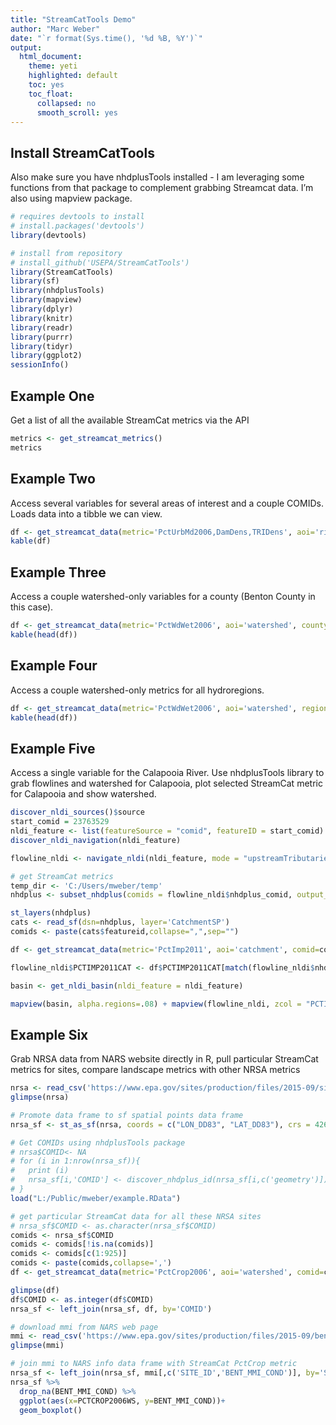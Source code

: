 ```yaml
---
title: "StreamCatTools Demo"
author: "Marc Weber"
date: "`r format(Sys.time(), '%d %B, %Y')`"
output: 
  html_document:
    theme: yeti
    highlighted: default 
    toc: yes
    toc_float:
      collapsed: no
      smooth_scroll: yes
---
```


## Install StreamCatTools
Also make sure you have nhdplusTools installed - I am leveraging some functions from that package to complement grabbing Streamcat data.  I'm also using mapview package.
```r
# requires devtools to install
# install.packages('devtools')
library(devtools)

# install from repository
# install_github('USEPA/StreamCatTools')
library(StreamCatTools)
library(sf)
library(nhdplusTools)
library(mapview)
library(dplyr)
library(knitr)
library(readr)
library(purrr)
library(tidyr)
library(ggplot2)
sessionInfo()
```

## Example One
Get a list of all the available StreamCat metrics via the API
```r
metrics <- get_streamcat_metrics()
metrics
```

## Example Two
Access several variables for several areas of interest and a couple COMIDs.  Loads data into a tibble we can view.
```r
df <- get_streamcat_data(metric='PctUrbMd2006,DamDens,TRIDens', aoi='riparian_catchment,catchment,watershed', comid='179,1337,1337420')
kable(df)
```

## Example Three
Access a couple watershed-only variables for a county (Benton County in this case). 
```r
df <- get_streamcat_data(metric='PctWdWet2006', aoi='watershed', county='41003')
kable(head(df))
```

## Example Four
Access a couple watershed-only metrics for all hydroregions. 
```r
df <- get_streamcat_data(metric='PctWdWet2006', aoi='watershed', region='17')
kable(head(df))
```
## Example Five
Access a single variable for the Calapooia River. Use nhdplusTools library to grab flowlines and watershed for Calapooia, plot selected StreamCat metric for Calapooia and show watershed.
```r
discover_nldi_sources()$source
start_comid = 23763529
nldi_feature <- list(featureSource = "comid", featureID = start_comid)
discover_nldi_navigation(nldi_feature)

flowline_nldi <- navigate_nldi(nldi_feature, mode = "upstreamTributaries", data_source = "")

# get StreamCat metrics
temp_dir <- 'C:/Users/mweber/temp'
nhdplus <- subset_nhdplus(comids = flowline_nldi$nhdplus_comid, output_file = file.path(temp_dir, "nhdplus.gpkg"),nhdplus_data = "download",overwrite = TRUE, return_data = FALSE)

st_layers(nhdplus)
cats <- read_sf(dsn=nhdplus, layer='CatchmentSP')
comids <- paste(cats$featureid,collapse=",",sep="")

df <- get_streamcat_data(metric='PctImp2011', aoi='catchment', comid=comids)

flowline_nldi$PCTIMP2011CAT <- df$PCTIMP2011CAT[match(flowline_nldi$nhdplus_comid, df$COMID)]

basin <- get_nldi_basin(nldi_feature = nldi_feature)

mapview(basin, alpha.regions=.08) + mapview(flowline_nldi, zcol = "PCTIMP2011CAT", legend = TRUE)
```

## Example Six
Grab NRSA data from NARS website directly in R, pull particular StreamCat metrics for sites, compare landscape metrics with other NRSA metrics
```r
nrsa <- read_csv('https://www.epa.gov/sites/production/files/2015-09/siteinfo_0.csv')
glimpse(nrsa)

# Promote data frame to sf spatial points data frame
nrsa_sf <- st_as_sf(nrsa, coords = c("LON_DD83", "LAT_DD83"), crs = 4269)

# Get COMIDs using nhdplusTools package
# nrsa$COMID<- NA
# for (i in 1:nrow(nrsa_sf)){
#   print (i)
#   nrsa_sf[i,'COMID'] <- discover_nhdplus_id(nrsa_sf[i,c('geometry')])
# }
load("L:/Public/mweber/example.RData")

# get particular StreamCat data for all these NRSA sites
# nrsa_sf$COMID <- as.character(nrsa_sf$COMID)
comids <- nrsa_sf$COMID
comids <- comids[!is.na(comids)]
comids <- comids[c(1:925)]
comids <- paste(comids,collapse=',')
df <- get_streamcat_data(metric='PctCrop2006', aoi='watershed', comid=comids)

glimpse(df)
df$COMID <- as.integer(df$COMID)
nrsa_sf <- left_join(nrsa_sf, df, by='COMID')
```

```r
# download mmi from NARS web page
mmi <- read_csv('https://www.epa.gov/sites/production/files/2015-09/bentcond.csv')
glimpse(mmi)

# join mmi to NARS info data frame with StreamCat PctCrop metric
nrsa_sf <- left_join(nrsa_sf, mmi[,c('SITE_ID','BENT_MMI_COND')], by='SITE_ID')
nrsa_sf %>% 
  drop_na(BENT_MMI_COND) %>%
  ggplot(aes(x=PCTCROP2006WS, y=BENT_MMI_COND))+
  geom_boxplot()

```